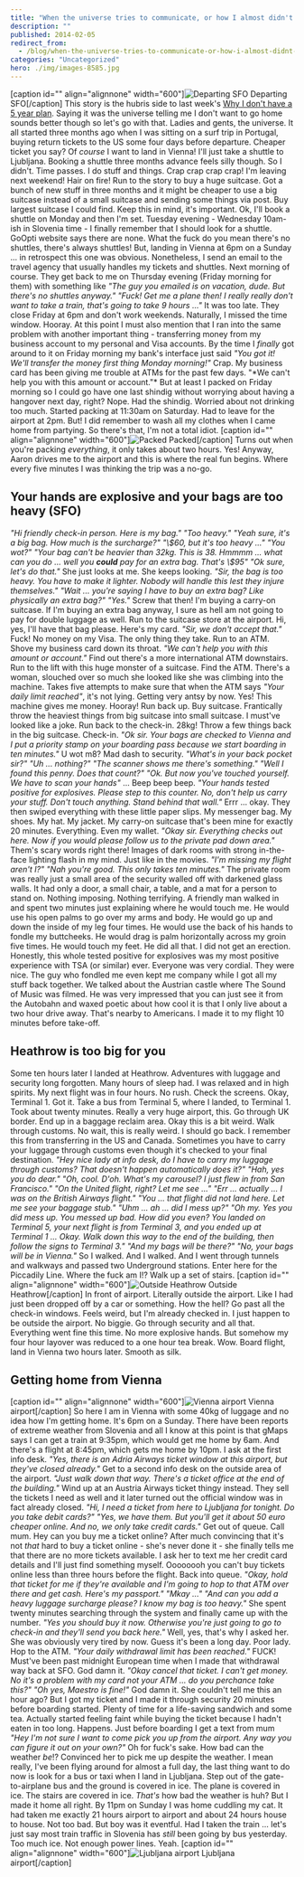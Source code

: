 ```yaml
---
title: "When the universe tries to communicate, or how I almost didn't get home"
description: ""
published: 2014-02-05
redirect_from:
  - /blog/when-the-universe-tries-to-communicate-or-how-i-almost-didnt-get-home/swizec/6511
categories: "Uncategorized"
hero: ./img/images-8585.jpg
---
```


\[caption id="" align="alignnone" width="600"]![Departing SFO](./img/images-8585.jpg "Departing SFO") Departing SFO\[/caption] This story is the hubris side to last week's [Why I don't have a 5 year plan](http://swizec.com/blog/why-i-dont-have-a-5-year-plan/swizec/6508). Saying it was the universe telling me I don't want to go home sounds better though so let's go with that. Ladies and gents, the universe. It all started three months ago when I was sitting on a surf trip in Portugal, buying return tickets to the US some four days before departure. Cheaper ticket you say? Of _course_ I want to land in Vienna! I'll just take a shuttle to Ljubljana. Booking a shuttle three months advance feels silly though. So I didn't. Time passes. I do stuff and things. Crap crap crap crap! I'm leaving next weekend! Hair on fire! Run to the story to buy a huge suitcase. Got a bunch of new stuff in three months and it might be cheaper to use a big suitcase instead of a small suitcase and sending some things via post. Buy largest suitcase I could find. Keep this in mind, it's important. Ok, I'll book a shuttle on Monday and then I'm set. Tuesday evening - Wednesday 10am-ish in Slovenia time - I finally remember that I should look for a shuttle. GoOpti website says there are none. What the fuck do you mean there's no shuttles, there's always shuttles! But, landing in Vienna at 6pm on a Sunday ... in retrospect this one was obvious. Nonetheless, I send an email to the travel agency that usually handles my tickets and shuttles. Next morning of course. They get back to me on Thursday evening (Friday morning for them) with something like _"The guy you emailed is on vacation, dude. But there's no shuttles anyway."_ _"Fuck! Get me a plane then! I really really don't want to take a train, that's going to take 9 hours ..."_ It was too late. They close Friday at 6pm and don't work weekends. Naturally, I missed the time window. Hooray. At this point I must also mention that I ran into the same problem with another important thing - transferring money from my business account to my personal and Visa accounts. By the time I _finally_ got around to it on Friday morning my bank's interface just said _"You got it! We'll transfer the money first thing Monday morning!"_ Crap. My business card has been giving me trouble at ATMs for the past few days. "\*We can't help you with this amount or account."\* But at least I packed on Friday morning so I could go have one last shindig without worrying about having a hangover next day, right? Nope. Had the shindig. Worried about not drinking too much. Started packing at 11:30am on Saturday. Had to leave for the airport at 2pm. But! I did remember to wash all my clothes when I came home from partying. So there's that, I'm not a total idiot. \[caption id="" align="alignnone" width="600"]![Packed](./img/images-8586.jpg "Packed") Packed\[/caption] Turns out when you're packing _everything_, it only takes about two hours. Yes! Anyway, Aaron drives me to the airport and this is where the real fun begins. Where every five minutes I was thinking the trip was a no-go.

## Your hands are explosive and your bags are too heavy (SFO)

_"Hi friendly check-in person. Here is my bag."_ _"Too heavy."_ _"Yeah sure, it's a big bag. How much is the surcharge?"_ _"\\\$60, but it's too heavy ..."_ _"You wot?"_ _"Your bag can't be heavier than 32kg. This is 38. Hmmmm ... what can you do ... well you **could** pay for an extra bag. That's \\\$95"_ _"Ok sure, let's do that."_ She just looks at me. She keeps looking. _"Sir, the bag is too heavy. You have to make it lighter. Nobody will handle this lest they injure themselves."_ _"Wait ... you're saying I have to buy an extra bag? Like physically an extra bag?"_ _"Yes."_ Screw that then! I'm buying a carry-on suitcase. If I'm buying an extra bag anyway, I sure as hell am not going to pay for double luggage as well. Run to the suitcase store at the airport. Hi, yes, I'll have that bag please. Here's my card. _"Sir, we don't accept that."_ Fuck! No money on my Visa. The only thing they take. Run to an ATM. Shove my business card down its throat. _"We can't help you with this amount or account."_ Find out there's a more international ATM downstairs. Run to the lift with this huge monster of a suitcase. Find the ATM. There's a woman, slouched over so much she looked like she was climbing into the machine. Takes five attempts to make sure that when the ATM says _"Your daily limit reached"_, it's not lying. Getting very antsy by now. Yes! This machine gives me money. Hooray! Run back up. Buy suitcase. Frantically throw the heaviest things from big suitcase into small suitcase. I must've looked like a joke. Run back to the check-in. 28kg! Throw a few things back in the big suitcase. Check-in. _"Ok sir. Your bags are checked to Vienna and I put a priority stamp on your boarding pass because we start boarding in ten minutes."_ U wot m8? Mad dash to security. _"What's in your back pocket sir?"_ _"Uh ... nothing?"_ _"The scanner shows me there's something."_ _"Well I found this penny. Does that count?"_ _"Ok. But now you've touched yourself. We have to scan your hands"_ ... Beep beep beep. _"Your hands tested positive for explosives. Please step to this counter. No, don't help us carry your stuff. Don't touch anything. Stand behind that wall."_ Errr ... okay. They then swiped everything with these little paper slips. My messenger bag. My shoes. My hat. My jacket. My carry-on suitcase that's been mine for exactly 20 minutes. Everything. Even my wallet. _"Okay sir. Everything checks out here. Now if you would please follow us to the private pad down area."_ Them's scary words right there! Images of dark rooms with strong in-the-face lighting flash in my mind. Just like in the movies. _"I'm missing my flight aren't I?"_ _"Nah you're good. This only takes ten minutes."_ The private room was really just a small area of the security walled off with darkened glass walls. It had only a door, a small chair, a table, and a mat for a person to stand on. Nothing imposing. Nothing terrifying. A friendly man walked in and spent two minutes just explaining where he would touch me. He would use his open palms to go over my arms and body. He would go up and down the inside of my leg four times. He would use the back of his hands to fondle my buttcheeks. He would drag is palm horizontally across my groin five times. He would touch my feet. He did all that. I did not get an erection. Honestly, this whole tested positive for explosives was my most positive experience with TSA (or similar) ever. Everyone was very cordial. They were nice. The guy who fondled me even kept me company while I got all my stuff back together. We talked about the Austrian castle where The Sound of Music was filmed. He was very impressed that you can just see it from the Autobahn and waxed poetic about how cool it is that I only live about a two hour drive away. That's nearby to Americans. I made it to my flight 10 minutes before take-off.

## Heathrow is too big for you

Some ten hours later I landed at Heathrow. Adventures with luggage and security long forgotten. Many hours of sleep had. I was relaxed and in high spirits. My next flight was in four hours. No rush. Check the screens. Okay, Terminal 1. Got it. Take a bus from Terminal 5, where I landed, to Terminal 1. Took about twenty minutes. Really a very huge airport, this. Go through UK border. End up in a baggage reclaim area. Okay this is a bit weird. Walk through customs. No wait, this is really weird. I should go back. I remember this from transferring in the US and Canada. Sometimes you have to carry your luggage through customs even though it's checked to your final destination. _"Hey nice lady at info desk, do I have to carry my luggage through customs? That doesn't happen automatically does it?"_ _"Hah, yes you do dear."_ _"Oh, cool. D'oh. What's my carousel? I just flew in from San Francisco."_ _"On the United flight, right? Let me see ..."_ _"Err ... actually ... I was on the British Airways flight."_ _"You ... that flight did not land here. Let me see your baggage stub."_ _"Uhm ... ah ... did I mess up?"_ _"Oh my. Yes you did mess up. You messed up bad. How did you even? You landed on Terminal 5, your next flight is from Terminal 3, and you ended up at Terminal 1 ... Okay. Walk down this way to the end of the building, then follow the signs to Terminal 3."_ _"And my bags will be there?"_ _"No, your bags will be in Vienna."_ So I walked. And I walked. And I went through tunnels and walkways and passed two Underground stations. Enter here for the Piccadily Line. Where the fuck am I!? Walk up a set of stairs. \[caption id="" align="alignnone" width="600"]![Outside Heathrow](./img/images-8587.jpg "Outside Heathrow") Outside Heathrow\[/caption] In front of airport. Literally outside the airport. Like I had just been dropped off by a car or something. How the hell? Go past all the check-in windows. Feels weird, but I'm already checked in. I just happen to be outside the airport. No biggie. Go through security and all that. Everything went fine this time. No more explosive hands. But somehow my four hour layover was reduced to a one hour tea break. Wow. Board flight, land in Vienna two hours later. Smooth as silk.

## Getting home from Vienna

\[caption id="" align="alignnone" width="600"]![Vienna airport](./img/images-8588.jpg "Vienna airport") Vienna airport\[/caption] So here I am in Vienna with some 40kg of luggage and no idea how I'm getting home. It's 6pm on a Sunday. There have been reports of extreme weather from Slovenia and all I know at this point is that gMaps says I can get a train at 9:35pm, which would get me home by 6am. And there's a flight at 8:45pm, which gets me home by 10pm. I ask at the first info desk. _"Yes, there is an Adria Airways ticket window at this airport, but they've closed already."_ Get to a second info desk on the outside area of the airport. _"Just walk down that way. There's a ticket office at the end of the building."_ Wind up at an Austria Airways ticket thingy instead. They sell the tickets I need as well and it later turned out the official window was in fact already closed. _"Hi, I need a ticket from here to Ljubljana for tonight. Do you take debit cards?"_ _"Yes, we have them. But you'll get it about 50 euro cheaper online. And no, we only take credit cards."_ Get out of queue. Call mum. Hey can you buy me a ticket online? After much convincing that it's not _that_ hard to buy a ticket online - she's never done it - she finally tells me that there are no more tickets available. I ask her to text me her credit card details and I'll just find something myself. Oooooooh you can't buy tickets online less than three hours before the flight. Back into queue. _"Okay, hold that ticket for me if they're available and I'm going to hop to that ATM over there and get cash. Here's my passport."_ _"Mkay ..."_ _"And can you add a heavy luggage surcharge please? I know my bag is too heavy."_ She spent twenty minutes searching through the system and finally came up with the number. _"Yes you should buy it now. Otherwise you're just going to go to check-in and they'll send you back here."_ Well, yes, that's why I asked her. She was obviously very tired by now. Guess it's been a long day. Poor lady. Hop to the ATM. _"Your daily withdrawal limit has been reached."_ FUCK! Must've been past midnight European time when I made that withdrawal way back at SFO. God damn it. _"Okay cancel that ticket. I can't get money. No it's a problem with my card not your ATM ... do you perchance take this?"_ _"Oh yes, Maestro is fine!"_ God damn it. She couldn't tell me this an hour ago? But I got my ticket and I made it through security 20 minutes before boarding started. Plenty of time for a life-saving sandwich and some tea. Actually started feeling faint while buying the ticket because I hadn't eaten in too long. Happens. Just before boarding I get a text from mum _"Hey I'm not sure I want to come pick you up from the airport. Any way you can figure it out on your own?"_ Oh for fuck's sake. How bad can the weather _be_!? Convinced her to pick me up despite the weather. I mean really, I've been flying around for almost a full day, the last thing want to do now is look for a bus or taxi when I land in Ljubljana. Step out of the gate-to-airplane bus and the ground is covered in ice. The plane is covered in ice. The stairs are covered in ice. _That's_ how bad the weather is huh? But I made it home all right. By 11pm on Sunday I was home cuddling my cat. It had taken me exactly 21 hours airport to airport and about 24 hours house to house. Not too bad. But boy was it eventful. Had I taken the train ... let's just say most train traffic in Slovenia has _still_ been going by bus yesterday. Too much ice. Not enough power lines. Yeah. \[caption id="" align="alignnone" width="600"]![Ljubljana airport](./img/images-8589.jpg "Ljubljana airport") Ljubljana airport\[/caption]
